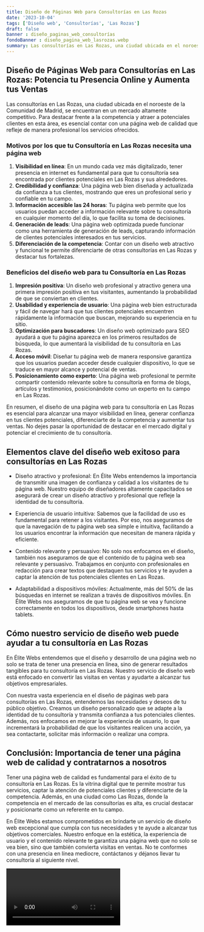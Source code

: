 ```yaml
---
title: Diseño de Páginas Web para Consultorías en Las Rozas
date: '2023-10-04'
tags: ['Diseño web', 'Consultorías', 'Las Rozas']
draft: false
banner : diseño_paginas_web_consultorías
fondoBanner : diseño_pagina_web_lasrozas.webp
summary: Las consultorías en Las Rozas, una ciudad ubicada en el noroeste de la Comunidad de Madrid, se encuentran en un mercado altamente competitivo. Para destacar frente a la competencia y atraer a potenciales clientes en esta área, es esencial contar con una página web de calidad que refleje de manera profesional los servicios ofrecidos.
---
```


## **Diseño de Páginas Web para Consultorías en Las Rozas: Potencia tu Presencia Online y Aumenta tus Ventas**

Las consultorías en Las Rozas, una ciudad ubicada en el noroeste de la Comunidad de Madrid, se encuentran en un mercado altamente competitivo. Para destacar frente a la competencia y atraer a potenciales clientes en esta área, es esencial contar con una página web de calidad que refleje de manera profesional los servicios ofrecidos.

### **Motivos por los que tu Consultoría en Las Rozas necesita una página web**

1. **Visibilidad en línea**: En un mundo cada vez más digitalizado, tener presencia en internet es fundamental para que tu consultoría sea encontrada por clientes potenciales en Las Rozas y sus alrededores.
2. **Credibilidad y confianza**: Una página web bien diseñada y actualizada da confianza a tus clientes, mostrando que eres un profesional serio y confiable en tu campo.
3. **Información accesible las 24 horas**: Tu página web permite que los usuarios puedan acceder a información relevante sobre tu consultoría en cualquier momento del día, lo que facilita su toma de decisiones.
4. **Generación de leads**: Una página web optimizada puede funcionar como una herramienta de generación de leads, capturando información de clientes potenciales interesados en tus servicios.
5. **Diferenciación de la competencia**: Contar con un diseño web atractivo y funcional te permite diferenciarte de otras consultorías en Las Rozas y destacar tus fortalezas.

### **Beneficios del diseño web para tu Consultoría en Las Rozas**

1. **Impresión positiva**: Un diseño web profesional y atractivo genera una primera impresión positiva en tus visitantes, aumentando la probabilidad de que se conviertan en clientes.
2. **Usabilidad y experiencia de usuario**: Una página web bien estructurada y fácil de navegar hará que tus clientes potenciales encuentren rápidamente la información que buscan, mejorando su experiencia en tu sitio.
3. **Optimización para buscadores**: Un diseño web optimizado para SEO ayudará a que tu página aparezca en los primeros resultados de búsqueda, lo que aumentará la visibilidad de tu consultoría en Las Rozas.
4. **Acceso móvil**: Diseñar tu página web de manera responsive garantiza que los usuarios puedan acceder desde cualquier dispositivo, lo que se traduce en mayor alcance y potencial de ventas.
5. **Posicionamiento como experto**: Una página web profesional te permite compartir contenido relevante sobre tu consultoría en forma de blogs, artículos y testimonios, posicionándote como un experto en tu campo en Las Rozas.

En resumen, el diseño de una página web para tu consultoría en Las Rozas es esencial para alcanzar una mayor visibilidad en línea, generar confianza en tus clientes potenciales, diferenciarte de la competencia y aumentar tus ventas. No dejes pasar la oportunidad de destacar en el mercado digital y potenciar el crecimiento de tu consultoría.

<GifSeo />

<Cta />

## Elementos clave del diseño web exitoso para consultorías en Las Rozas

- Diseño atractivo y profesional: En Élite Webs entendemos la importancia de transmitir una imagen de confianza y calidad a los visitantes de tu página web. Nuestro equipo de diseñadores altamente capacitados se asegurará de crear un diseño atractivo y profesional que refleje la identidad de tu consultoría.

- Experiencia de usuario intuitiva: Sabemos que la facilidad de uso es fundamental para retener a los visitantes. Por eso, nos aseguramos de que la navegación de tu página web sea simple e intuitiva, facilitando a los usuarios encontrar la información que necesitan de manera rápida y eficiente.

- Contenido relevante y persuasivo: No solo nos enfocamos en el diseño, también nos aseguramos de que el contenido de tu página web sea relevante y persuasivo. Trabajamos en conjunto con profesionales en redacción para crear textos que destaquen tus servicios y te ayuden a captar la atención de tus potenciales clientes en Las Rozas.

- Adaptabilidad a dispositivos móviles: Actualmente, más del 50% de las búsquedas en internet se realizan a través de dispositivos móviles. En Élite Webs nos aseguramos de que tu página web se vea y funcione correctamente en todos los dispositivos, desde smartphones hasta tablets.

## Cómo nuestro servicio de diseño web puede ayudar a tu consultoría en Las Rozas

En Élite Webs entendemos que el diseño y desarrollo de una página web no solo se trata de tener una presencia en línea, sino de generar resultados tangibles para tu consultoría en Las Rozas. Nuestro servicio de diseño web está enfocado en convertir las visitas en ventas y ayudarte a alcanzar tus objetivos empresariales.

Con nuestra vasta experiencia en el diseño de páginas web para consultorías en Las Rozas, entendemos las necesidades y deseos de tu público objetivo. Creamos un diseño personalizado que se adapte a la identidad de tu consultoría y transmita confianza a tus potenciales clientes. Además, nos enfocamos en mejorar la experiencia de usuario, lo que incrementará la probabilidad de que los visitantes realicen una acción, ya sea contactarte, solicitar más información o realizar una compra.

## Conclusión: Importancia de tener una página web de calidad y contratarnos a nosotros

Tener una página web de calidad es fundamental para el éxito de tu consultoría en Las Rozas. Es la vitrina digital que te permite mostrar tus servicios, captar la atención de potenciales clientes y diferenciarte de la competencia. Además, en una ciudad como Las Rozas, donde la competencia en el mercado de las consultorías es alta, es crucial destacar y posicionarte como un referente en tu campo.

En Élite Webs estamos comprometidos en brindarte un servicio de diseño web excepcional que cumpla con tus necesidades y te ayude a alcanzar tus objetivos comerciales. Nuestro enfoque en la estética, la experiencia de usuario y el contenido relevante te garantiza una página web que no solo se vea bien, sino que también convierta visitas en ventas. No te conformes con una presencia en línea mediocre, contáctanos y déjanos llevar tu consultoría al siguiente nivel.

<Video />

<CtaBot job='Consultorías' city='Las Rozas'/>

<Gmaps query='Las Rozas+españa+maps' />